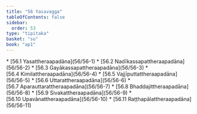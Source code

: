 ```yaml
---
title: "56 Yasavagga"
tableOfContents: false
sidebar:
  order: 53
type: "tipitaka"
basket: "su"
book: "ap1"
---
```



<DynamicBreadcrumb />



<TableOfContents book="ap1" section="56">
* [56.1 Yasattheraapadāna](56/56-1)
* [56.2 Nadīkassapattheraapadāna](56/56-2)
* [56.3 Gayākassapattheraapadāna](56/56-3)
* [56.4 Kimilattheraapadāna](56/56-4)
* [56.5 Vajjīputtattheraapadāna](56/56-5)
* [56.6 Uttarattheraapadāna](56/56-6)
* [56.7 Aparauttarattheraapadāna](56/56-7)
* [56.8 Bhaddajittheraapadāna](56/56-8)
* [56.9 Sivakattheraapadāna](56/56-9)
* [56.10 Upavānattheraapadāna](56/56-10)
* [56.11 Raṭṭhapālattheraapadāna](56/56-11)
</TableOfContents>